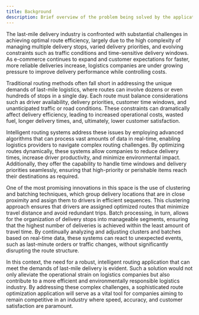 ```yaml
---
title: Background  
description: Brief overview of the problem being solved by the application 
---
```


The last-mile delivery industry is confronted with substantial challenges in achieving optimal route efficiency, largely due to the high complexity of managing multiple delivery stops, varied delivery priorities, and evolving constraints such as traffic conditions and time-sensitive delivery windows. As e-commerce continues to expand and customer expectations for faster, more reliable deliveries increase, logistics companies are under growing pressure to improve delivery performance while controlling costs.

Traditional routing methods often fall short in addressing the unique demands of last-mile logistics, where routes can involve dozens or even hundreds of stops in a single day. Each route must balance considerations such as driver availability, delivery priorities, customer time windows, and unanticipated traffic or road conditions. These constraints can dramatically affect delivery efficiency, leading to increased operational costs, wasted fuel, longer delivery times, and, ultimately, lower customer satisfaction.

Intelligent routing systems address these issues by employing advanced algorithms that can process vast amounts of data in real-time, enabling logistics providers to navigate complex routing challenges. By optimizing routes dynamically, these systems allow companies to reduce delivery times, increase driver productivity, and minimize environmental impact. Additionally, they offer the capability to handle time windows and delivery priorities seamlessly, ensuring that high-priority or perishable items reach their destinations as required.  

One of the most promising innovations in this space is the use of clustering and batching techniques, which group delivery locations that are in close proximity and assign them to drivers in efficient sequences. This clustering approach ensures that drivers are assigned optimized routes that minimize travel distance and avoid redundant trips. Batch processing, in turn, allows for the organization of delivery stops into manageable segments, ensuring that the highest number of deliveries is achieved within the least amount of travel time. By continually analyzing and adjusting clusters and batches based on real-time data, these systems can react to unexpected events, such as last-minute orders or traffic changes, without significantly disrupting the route structure.

In this context, the need for a robust, intelligent routing application that can meet the demands of last-mile delivery is evident. Such a solution would not only alleviate the operational strain on logistics companies but also contribute to a more efficient and environmentally responsible logistics industry. By addressing these complex challenges, a sophisticated route optimization application will serve as a vital tool for companies aiming to remain competitive in an industry where speed, accuracy, and customer satisfaction are paramount.

